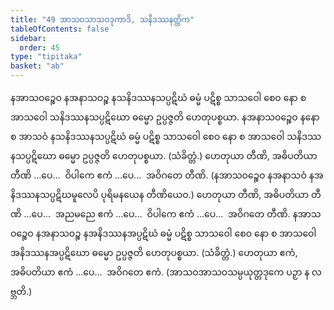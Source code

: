 ```yaml
---
title: "49 အာသဝသာသဝဒုကာဒိ, သနိဒဿနတ္တိက"
tableOfContents: false
sidebar:
  order: 45
type: "tipitaka"
basket: "ab"
---
```



<DynamicBreadcrumb />

<Division number="97">

<Paragraph number="257">
နအာသဝဉ္စေဝ နအနာသဝဉ္စ နသနိဒဿနသပ္ပဋိဃံ ဓမ္မံ ပဋိစ္စ သာသဝေါ စေဝ နော စ အာသဝေါ သနိဒဿနသပ္ပဋိဃော ဓမ္မော ဥပ္ပဇ္ဇတိ ဟေတုပစ္စယာ.
</Paragraph>

<Paragraph number="258">
နအနာသဝဉ္စေဝ နနော စ အာသဝံ နသနိဒဿနသပ္ပဋိဃံ ဓမ္မံ ပဋိစ္စ သာသဝေါ စေဝ နော စ အာသဝေါ သနိဒဿနသပ္ပဋိဃော ဓမ္မော ဥပ္ပဇ္ဇတိ ဟေတုပစ္စယာ. (သံခိတ္တံ.) ဟေတုယာ တီဏိ, အဓိပတိယာ တီဏိ …ပေ…  ဝိပါကေ ဧကံ …ပေ…  အဝိဂတေ တီဏိ.
</Paragraph>

<Paragraph number="259">
(နအာသဝဉ္စေဝ နအနာသဝံ နအနိဒဿနသပ္ပဋိဃမူလေပိ ပုရိမနယေန တီဏိယေဝ.) ဟေတုယာ တီဏိ, အဓိပတိယာ တီဏိ …ပေ…  အညမညေ ဧကံ …ပေ…  ဝိပါကေ ဧကံ …ပေ…  အဝိဂတေ တီဏိ.
</Paragraph>

<Paragraph number="260">
နအာသဝဉ္စေဝ နအနာသဝဉ္စ နအနိဒဿနအပ္ပဋိဃံ ဓမ္မံ ပဋိစ္စ သာသဝေါ စေဝ နော စ အာသဝေါ အနိဒဿနအပ္ပဋိဃော ဓမ္မော ဥပ္ပဇ္ဇတိ ဟေတုပစ္စယာ. (သံခိတ္တံ.) ဟေတုယာ ဧကံ, အဓိပတိယာ ဧကံ …ပေ…  အဝိဂတေ ဧကံ.
</Paragraph>

<Paragraph number="261">
(အာသဝအာသဝသမ္ပယုတ္တဒုကေ ပဉှာ န လဗ္ဘတိ.)
</Paragraph>
</Division>